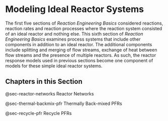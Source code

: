 # Modeling Ideal Reactor Systems

The first five sections of *Reaction Engineering Basics* considered reactions, reaction rates and reaction processes where the reaction system consisted of an ideal reactor and nothing else. This sixth section of *Reaction Engineering Basics* examines process systems that include other components in addition to an ideal reactor. The additional components include splitting and merging of flow streams, exchange of heat between flow streams and the presence of multiple reactors. As such, the reactor response models used in previous sections become one component of models for these simple ideal reactor systems.

## Chapters in this Section

@sec-reactor-networks Reactor Networks

@sec-thermal-backmix-pfr Thermally Back-mixed PFRs

@sec-recycle-pfr Recycle PFRs